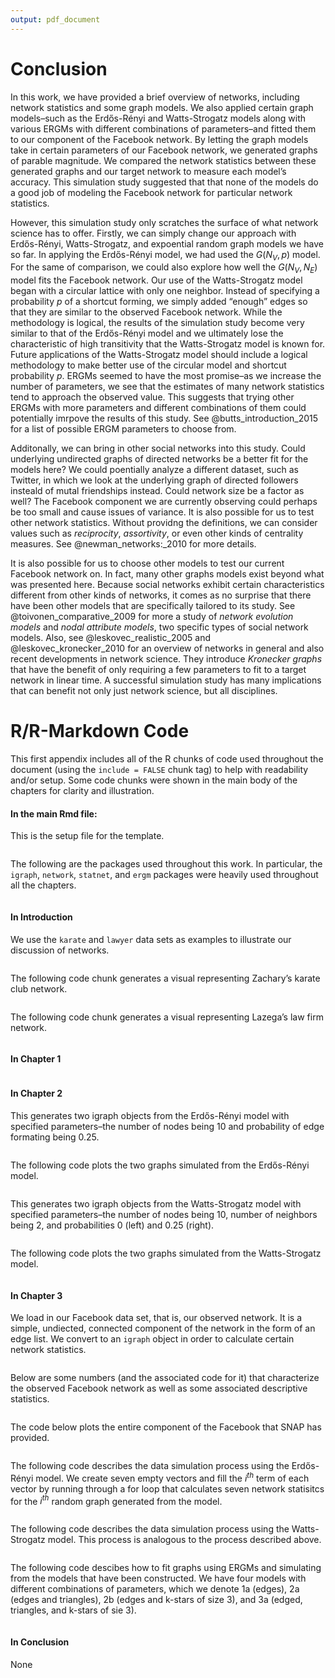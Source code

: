 ```yaml
---
output: pdf_document
---
```


# Conclusion {.unnumbered}
  \setcounter{chapter}{4}
	\setcounter{section}{0}

In this work, we have provided a brief overview of networks, including network statistics and some graph models. We also applied certain graph models--such as the Erdős-Rényi and Watts-Strogatz models along with various ERGMs with different combinations of parameters--and fitted them to our component of the Facebook network. By letting the graph models take in certain parameters of our Facebook network, we generated graphs of parable magnitude. We compared the network statistics between these generated graphs and our target network to measure each model's accuracy. This simulation study suggested that that none of the models do a good job of modeling the Facebook network for particular network statistics. 

However, this simulation study only scratches the surface of what network science has to offer. Firstly, we can simply change our approach with Erdős-Rényi, Watts-Strogatz, and expoential random graph models we have so far. In applying the Erdős-Rényi model, we had used the $G(N_{V}, p)$ model. For the same of comparison, we could also explore how well the $G(N_{V}, N_{E})$ model fits the Facebook network. Our use of the Watts-Strogatz model began with a circular lattice with only one neighbor. Instead of specifying a probability $p$ of a shortcut forming, we simply added "enough" edges so that they are similar to the observed Facebook network. While the methodology is logical, the results of the simulation study become very similar to that of the Erdős-Rényi model and we ultimately lose the characteristic of high transitivity that the Watts-Strogatz model is known for. Future applications of the Watts-Strogatz model should include a logical methodology to make better use of the circular model and shortcut probability $p$. ERGMs seemed to have the most promise--as we increase the number of parameters, we see that the estimates of many network statistics tend to approach the observed value. This suggests that trying other ERGMs with more parameters and different combinations of them could potentially imrpove the results of this study. See @butts_introduction_2015 for a list of possible ERGM parameters to choose from. 

Additonally, we can bring in other social networks into this study. Could underlying undirected graphs of directed networks be a better fit for the models here? We could poentially analyze a different dataset, such as Twitter, in which we look at the underlying graph of directed followers insteald of mutal friendships instead. Could network size be a factor as well? The Facebook component we are currently observing could perhaps be too small and cause issues of variance. It is also possible for us to test other network statistics. Without providng the definitions, we can consider values such as *reciprocity*, *assortivity*, or even other kinds of centrality measures. See @newman_networks:_2010 for more details. 

It is also possible for us to choose other models to test our current Facebook network on. In fact, many other graphs models exist beyond what was presented here. Because social networks exhibit certain characteristics different from other kinds of networks, it comes as no surprise that there have been other models that are specifically tailored to its study. See @toivonen_comparative_2009 for more a study of *network evolution models* and *nodal attribute models*, two specific types of social network models. Also, see @leskovec_realistic_2005 and @leskovec_kronecker_2010 for an overview of networks in general and also recent developments in network science. They introduce *Kronecker graphs* that have the benefit of only requiring a few parameters to fit to a target network in linear time. A successful simulation study has many implications that can benefit not only just network science, but all disciplines. 

<!--
If you feel it necessary to include an appendix, it goes here.
-->

\singlespacing

\appendix

# R/R-Markdown Code

This first appendix includes all of the R chunks of code used throughout the document (using the `include = FALSE` chunk tag) to help with readability and/or setup. Some code chunks were shown in the main body of the chapters for clarity and illustration. 

#### In the main Rmd file:

This is the setup file for the template. 

```r
```

The following are the packages used throughout this work. In particular, the `igraph`, `network`, `statnet`, and `ergm` packages were heavily used throughout all the chapters. 

```r
```

#### In Introduction 

We use the `karate` and `lawyer` data sets as examples to illustrate our discussion of networks. 

```r
```

The following code chunk generates a visual representing Zachary's karate club network.

```r
```

The following code chunk generates a visual representing Lazega's law firm network.

```r
```

#### In Chapter 1

```r
```

#### In Chapter 2

This generates two igraph objects from the Erdős-Rényi model with specified parameters--the number of nodes being 10 and probability of edge formating being 0.25.

```r
```

The following code plots the two graphs simulated from the Erdős-Rényi model.

```r
```

This generates two igraph objects from the Watts-Strogatz model with specified parameters--the number of nodes being 10, number of neighbors being 2, and probabilities 0 (left) and 0.25 (right).

```r
```

The following code plots the two graphs simulated from the Watts-Strogatz model.

```r
```


#### In Chapter 3

We load in our Facebook data set, that is, our observed network. It is a simple, undiected, connected component of the network in the form of an edge list. We convert to an `igraph` object in order to calculate certain network statistics. 

```r
```

Below are some numbers (and the associated code for it) that characterize the observed Facebook network as well as some associated descriptive statistics. 

```r
```

The code below plots the entire component of the Facebook that SNAP has provided. 

```r
```

The following code describes the data simulation process using the Erdős-Rényi model. We create seven empty vectors and fill the $i^{th}$ term of each vector by running through a for loop that calculates seven network statisitcs for the $i^{th}$ random graph generated from the model. 

```r
```

The following code describes the data simulation process using the Watts-Strogatz model. This process is analogous to the process described above. 

```r
```

The following code descibes how to fit graphs using ERGMs and simulating from the models that have been constructed. We have four models with different combinations of parameters, which we denote 1a (edges), 2a (edges and triangles), 2b (edges and k-stars of size $3$), and 3a (edged, triangles, and k-stars of sie $3$). 

```r
```

#### In Conclusion

None
